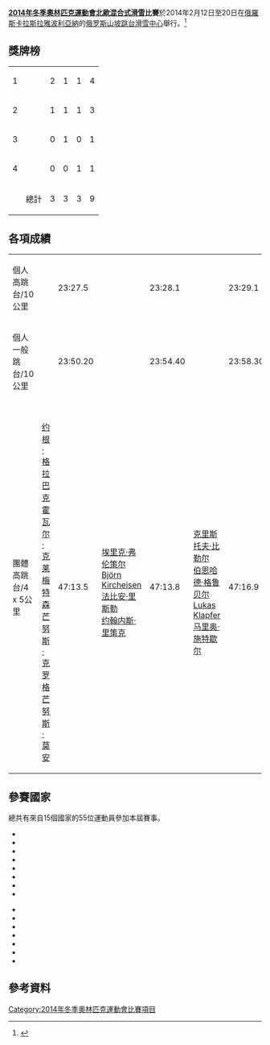 {{noteTA
|T=zh-hans:2014年冬季奥林匹克运动会北欧两项比赛; zh-hk:2014年冬季奧林匹克運動會北歐兩項比賽;zh-hant:2014年冬季奧林匹克運動會北歐混合式滑雪比賽;
|1=zh-hans:北欧两项; zh-hk:北歐兩項;zh-hant:北歐混合式滑雪;
}}

{{Infobox Olympic event
|event = 北歐混合式滑雪
|games = 2014年冬季
|image = [[Image:Nordic_combined_pictogram.svg|80px]]
|venue = [[俄羅斯|俄羅斯]][[卡拉斯拉雅波利亞納|卡拉斯拉雅波利亞納]][[俄罗斯山坡跳台滑雪中心|俄罗斯山坡跳台滑雪中心]]
|dates = 2014年2月12日至20日
|competitors = 55
|nations = 15
|prev = [[2010年冬季奧林匹克運動會北歐混合式滑雪比賽|2010]]
|next = [[2018年冬季奧林匹克運動會北歐混合式滑雪比賽|2018]]
}}

'''[[2014年冬季奧林匹克運動會|2014年冬季奧林匹克運動會]][[北歐混合式滑雪|北歐混合式滑雪]]比賽'''於2014年2月12日至20日在[[俄羅斯|俄羅斯]][[卡拉斯拉雅波利亞納|卡拉斯拉雅波利亞納]]的[[俄罗斯山坡跳台滑雪中心|俄罗斯山坡跳台滑雪中心]]舉行。<ref>{{cite web|url=http://www.sochi2014.com/games/places/objects/mountain/ski_jumping/|title=RusSki Gorki Jumping Center|author=|date=|work=|publisher=[[SOOC|SOOC]]|accessdate=December 20, 2012|archive-date=2013-11-11|archive-url=https://web.archive.org/web/20131111042345/http://www.sochi2014.com/games/places/objects/mountain/ski_jumping/|dead-url=no}}</ref>

==獎牌榜==
{| {{RankedMedalTable}}
|-
| 1 ||align=left| {{flagIOCteam|NOR|2014年冬季}} || 2 || 1 || 1 || 4
|-
| 2 ||align=left| {{flagIOCteam|GER|2014年冬季}} || 1 || 1 || 1 || 3
|-
| 3 ||align=left| {{flagIOCteam|JPN|2014年冬季}} || 0 || 1 || 0 || 1
|-
| 4 ||align=left| {{flagIOCteam|AUT|2014年冬季}} || 0 || 0 || 1 || 1
|- class="sortbottom"
!  || 總計 || 3 || 3 || 3 || 9
|}

==各項成績==
{| {{MedalistTable|type=項目|columns=2}}
|-
|個人高跳台/10公里<br/>{{DetailsLink|2014年冬季奧林匹克運動會北歐混合式滑雪比賽－個人高跳台/10公里}}
| {{flagIOCmedalist|[[约根·格拉巴克|约根·格拉巴克]]|NOR|2014年冬季}} || 23:27.5
| {{flagIOCmedalist|[[芒努斯·莫安|芒努斯·莫安]]|NOR|2014年冬季}} || 23:28.1
| {{flagIOCmedalist|[[法比安·里斯勒|法比安·里斯勒]]|GER|2014年冬季}} || 23:29.1
|-
|個人一般跳台/10公里<br/>{{DetailsLink|2014年冬季奧林匹克運動會北歐混合式滑雪比賽－個人一般跳台/10公里}}
|{{flagIOCmedalist|[[埃里克·弗伦策尔|埃里克·弗伦策尔]]|GER|2014年冬季}} || 23:50.20
|{{flagIOCmedalist|[[渡部晓斗|渡部晓斗]]|JPN|2014年冬季}} || 23:54.40
|{{flagIOCmedalist|[[芒努斯·克罗格|芒努斯·克罗格]]|NOR|2014年冬季}} || 23:58.30
|-
|團體高跳台/4 x 5公里
| {{flagIOCteam|NOR|2014年冬季}}<br>[[约根·格拉巴克|约根·格拉巴克]]<br>[[霍瓦尔·克莱梅特森|霍瓦尔·克莱梅特森]]<br>[[芒努斯·克罗格|芒努斯·克罗格]]<br>[[芒努斯·莫安|芒努斯·莫安]] || 47:13.5
| {{flagIOCteam|GER|2014年冬季}}<br>[[埃里克·弗伦策尔|埃里克·弗伦策尔]]<br>[[Björn_Kircheisen|Björn Kircheisen]]<br>[[法比安·里斯勒|法比安·里斯勒]]<br>[[约翰内斯·里策克|约翰内斯·里策克]] || 47:13.8
| {{flagIOCteam|AUT|2014年冬季}}<br>[[克里斯托夫·比勒尔|克里斯托夫·比勒尔]]<br>[[伯恩哈德·格鲁贝尔|伯恩哈德·格鲁贝尔]]<br>[[Lukas_Klapfer|Lukas Klapfer]]<br>[[马里奥·施特歇尔|马里奥·施特歇尔]] || 47:16.9
|}

==參賽國家==
總共有來自15個國家的55位運動員參加本屆賽事。

{{col-begin|width=100%}}
{{col-1-of-2}}
* {{flagIOC|AUT|2014年冬季|5}}
* {{flagIOC|CZE|2014年冬季|4}}
* {{flagIOC|EST|2014年冬季|3}}
* {{flagIOC|FIN|2014年冬季|4}}
* {{flagIOC|FRA|2014年冬季|5}}
* {{flagIOC|GER|2014年冬季|5}}
* {{flagIOC|ITA|2014年冬季|5}}
* {{flagIOC|JPN|2014年冬季|5}}
{{col-2-of-2}}
* {{flagIOC|NOR|2014年冬季|5}}
* {{flagIOC|POL|2014年冬季|1}}
* {{flagIOC|RUS|2014年冬季|4}}
* {{flagIOC|SUI|2014年冬季|1}}
* {{flagIOC|SLO|2014年冬季|3}}
* {{flagIOC|UKR|2014年冬季|1}}
* {{flagIOC|USA|2014年冬季|4}}
{{col end}}

==參考資料==
{{reflist}}
{{奧林匹克運動會北歐混合式滑雪比賽}}
{{2014年冬季奧林匹克運動會項目}}

[[Category:2014年冬季奧林匹克運動會比賽項目|Category:2014年冬季奧林匹克運動會比賽項目]]